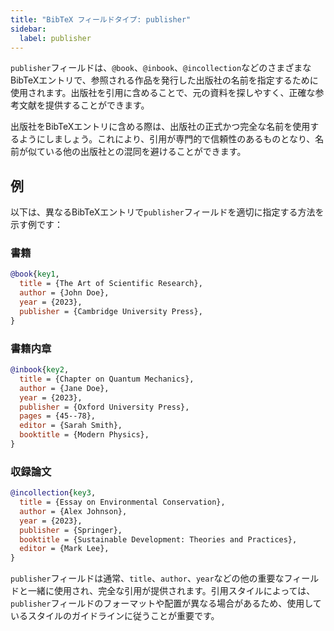 ```yaml
---
title: "BibTeX フィールドタイプ: publisher"
sidebar:
  label: publisher
---
```



`publisher`フィールドは、`@book`、`@inbook`、`@incollection`などのさまざまなBibTeXエントリで、参照される作品を発行した出版社の名前を指定するために使用されます。出版社を引用に含めることで、元の資料を探しやすく、正確な参考文献を提供することができます。

<CiteDrive />

出版社をBibTeXエントリに含める際は、出版社の正式かつ完全な名前を使用するようにしましょう。これにより、引用が専門的で信頼性のあるものとなり、名前が似ている他の出版社との混同を避けることができます。

## 例

以下は、異なるBibTeXエントリで`publisher`フィールドを適切に指定する方法を示す例です：

### 書籍

```bibtex
@book{key1,
  title = {The Art of Scientific Research},
  author = {John Doe},
  year = {2023},
  publisher = {Cambridge University Press},
}
```

### 書籍内章

```bibtex
@inbook{key2,
  title = {Chapter on Quantum Mechanics},
  author = {Jane Doe},
  year = {2023},
  publisher = {Oxford University Press},
  pages = {45--78},
  editor = {Sarah Smith},
  booktitle = {Modern Physics},
}
```

### 収録論文

```bibtex
@incollection{key3,
  title = {Essay on Environmental Conservation},
  author = {Alex Johnson},
  year = {2023},
  publisher = {Springer},
  booktitle = {Sustainable Development: Theories and Practices},
  editor = {Mark Lee},
}
```

`publisher`フィールドは通常、`title`、`author`、`year`などの他の重要なフィールドと一緒に使用され、完全な引用が提供されます。引用スタイルによっては、`publisher`フィールドのフォーマットや配置が異なる場合があるため、使用しているスタイルのガイドラインに従うことが重要です。
